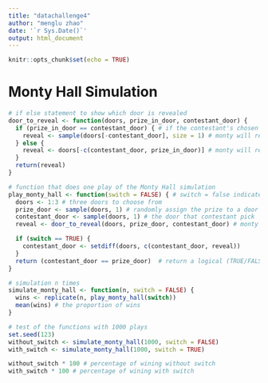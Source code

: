 ```yaml
---
title: "datachallenge4"
author: "menglu zhao"
date: '`r Sys.Date()`'
output: html_document
---
```


```r
knitr::opts_chunk$set(echo = TRUE)
```

# Monty Hall Simulation
```r
# if else statement to show which door is revealed 
door_to_reveal <- function(doors, prize_in_door, contestant_door) {
  if (prize_in_door == contestant_door) { # if the contestant's chosen door is the same as the prize door
    reveal <- sample(doors[-contestant_door], size = 1) # monty will reveal a goat from the remaining doors
  } else {
    reveal <- doors[-c(contestant_door, prize_in_door)] # monty will reveal the other door that has a goat
  }
  return(reveal)
}

# function that does one play of the Monty Hall simulation
play_monty_hall <- function(switch = FALSE) { # switch = false indicate the contestant does not want to switch doors
  doors <- 1:3 # three doors to choose from
  prize_door <- sample(doors, 1) # randomly assign the prize to a door
  contestant_door <- sample(doors, 1) # the door that contestant pick
  reveal <- door_to_reveal(doors, prize_door, contestant_door) # monty reveals a door which does not have the prize and was not picked by the contestant

  if (switch == TRUE) {
    contestant_door <- setdiff(doors, c(contestant_door, reveal))
  }
  return (contestant_door == prize_door)  # return a logical (TRUE/FALSE) indicating if the game was won or not
}

# simulation n times
simulate_monty_hall <- function(n, switch = FALSE) { 
  wins <- replicate(n, play_monty_hall(switch))
  mean(wins) # the proportion of wins
}

# test of the functions with 1000 plays
set.seed(123) 
without_switch <- simulate_monty_hall(1000, switch = FALSE)
with_switch <- simulate_monty_hall(1000, switch = TRUE)

without_switch * 100 # percentage of wining without switch
with_switch * 100 # percentage of wining with switch

```

